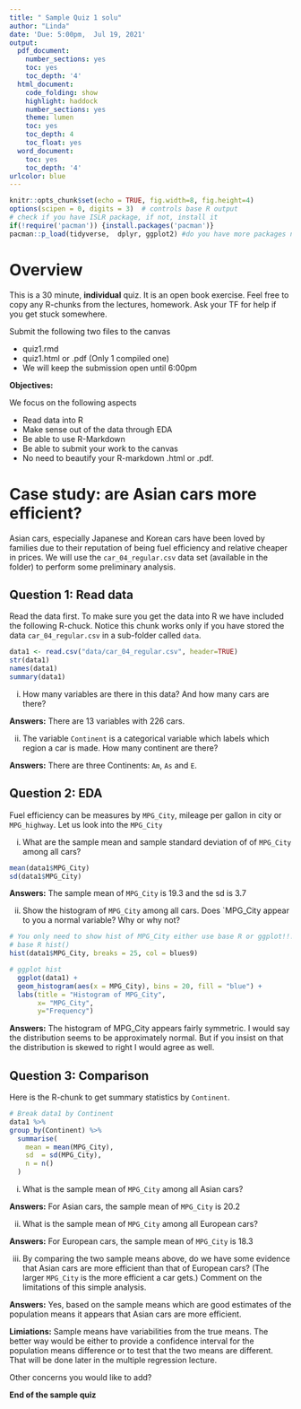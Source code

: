 ```yaml
---
title: " Sample Quiz 1 solu"
author: "Linda"
date: 'Due: 5:00pm,  Jul 19, 2021'
output:
  pdf_document:
    number_sections: yes
    toc: yes
    toc_depth: '4'
  html_document:
    code_folding: show
    highlight: haddock
    number_sections: yes
    theme: lumen
    toc: yes
    toc_depth: 4
    toc_float: yes
  word_document:
    toc: yes
    toc_depth: '4'
urlcolor: blue
---
```



```r
knitr::opts_chunk$set(echo = TRUE, fig.width=8, fig.height=4)
options(scipen = 0, digits = 3)  # controls base R output
# check if you have ISLR package, if not, install it
if(!require('pacman')) {install.packages('pacman')}
pacman::p_load(tidyverse,  dplyr, ggplot2) #do you have more packages needed?
```


\pagebreak

# Overview

This is a 30 minute, **individual** quiz. It is an open book exercise. Feel free to copy any R-chunks from the lectures, homework. Ask your TF for help if you get stuck somewhere. 

Submit the following two files to the canvas

* quiz1.rmd
* quiz1.html or .pdf (Only 1 compiled one)
* We will keep the submission open until 6:00pm 

**Objectives:**

We focus on the following aspects

* Read data into R
* Make sense out of the data through EDA
* Be able to use R-Markdown
* Be able to submit your work to the canvas
* No need to beautify your R-markdown .html or .pdf. 

# Case study: are Asian cars more efficient? 

Asian cars, especially Japanese and Korean cars have been loved by families due to their reputation of being fuel efficiency and relative cheaper in prices. We will use the `car_04_regular.csv` data set (available in the folder) to perform some preliminary analysis. 

## Question 1: Read data

Read the data first. To make sure you get the data into R we have included the following R-chuck. Notice this chunk works only if you have stored the data `car_04_regular.csv` in a sub-folder called `data`. 
```r
data1 <- read.csv("data/car_04_regular.csv", header=TRUE)
str(data1)
names(data1)
summary(data1)
```

i. How many variables are there in this data? And how many cars are there? 

**Answers:** There are 13 variables with 226 cars.

ii. The variable `Continent` is a categorical variable which labels which region a car is made. How many continent are there? 

**Answers:** There are three Continents: `Am`, `As` and `E`. 



## Question 2: EDA

Fuel efficiency can be measures by `MPG_City`, mileage per gallon in city or `MPG_highway`. Let us look into the `MPG_City`

i. What are the sample mean and sample standard deviation of of `MPG_City` among all cars? 

```r
mean(data1$MPG_City)
sd(data1$MPG_City)
```

**Answers:** The sample mean of `MPG_City` is 19.3 and the sd is 3.7


ii. Show the histogram of `MPG_City` among all cars. Does `MPG_City appear to you a normal variable? Why or why not? 

```r
# You only need to show hist of MPG_City either use base R or ggplot!!!
# base R hist()
hist(data1$MPG_City, breaks = 25, col = blues9)

# ggplot hist
  ggplot(data1) + 
  geom_histogram(aes(x = MPG_City), bins = 20, fill = "blue") +
  labs(title = "Histogram of MPG_City", 
       x= "MPG_City",
       y="Frequency")
```

**Answers:** The histogram of MPG_City appears fairly symmetric. I would say the distribution seems to be approximately normal. But if you insist on that the distribution is skewed to right I would agree as well. 




## Question 3: Comparison

Here is the R-chunk to get summary statistics by `Continent`. 
```r
# Break data1 by Continent
data1 %>%
group_by(Continent) %>%
  summarise(
    mean = mean(MPG_City),
    sd  = sd(MPG_City),
    n = n()
  )
```

i. What is the sample mean of `MPG_City` among all Asian cars?

**Answers:** For Asian cars, the sample mean of `MPG_City` is 20.2 

ii. What is the sample mean of `MPG_City` among all European cars? 

**Answers:** For European cars, the sample mean of `MPG_City` is 18.3 

iii. By comparing the two sample means above, do we have some evidence that Asian cars are more efficient than that of European cars? (The larger `MPG_City` is the more efficient a car gets.) Comment on the limitations of this simple analysis. 

**Answers:** Yes, based on the sample means which are good estimates of the population means it appears that Asian cars are more efficient. 

**Limiations:** Sample means have variabilities from the true means. The better way would be either to provide a confidence interval for the population means difference or to test that the two means are different.  That will be done later in the multiple regression lecture. 

Other concerns you would like to add?


**End of the sample quiz**





